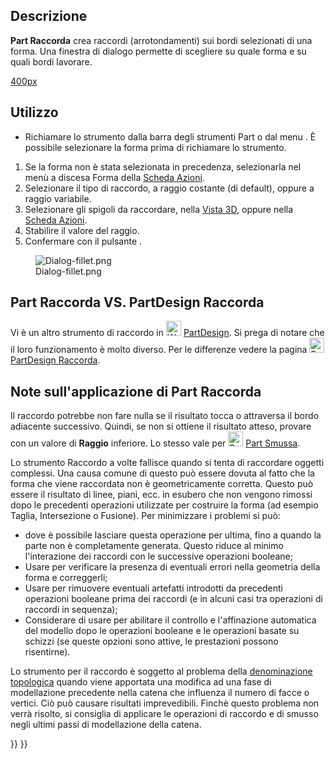 <languages/>

{{Docnav/it
|[[Part_Scale/it|Scala]]
|[[Part_Chamfer/it|Smussa]]
|[[Part_Workbench/it|Part]]
|IconL=Part_Scale.svg
|IconR=Part_Chamfer.svg
|IconC=Workbench_Part.svg
}}

{{GuiCommand/it
|Name=Part_Fillet
|Name/it=Part Raccorda
|MenuLocation=Parte → Raccorda...
|Workbenches=[[Part_Workbench/it|Part]]
|SeeAlso=[[Part Chamfer/it|Part Smussa]]
}}

<span id="Description"></span>
== Descrizione ==

'''Part Raccorda''' crea raccordi (arrotondamenti) sui bordi selezionati di una forma. Una finestra di dialogo permette di scegliere su quale forma e su quali bordi lavorare.

[[image:Part_fillet_plate.PNG|400px]]
<div lang="en" dir="ltr" class="mw-content-ltr">
{{Caption|Plate with filleted corners}}
</div>

<span id="Usage"></span>
==Utilizzo==

<div class="mw-translate-fuzzy">
* Richiamare lo strumento dalla barra degli strumenti Part o dal menu {{MenuCommand|Parte → Raccorda...}}. È possibile selezionare la forma prima di richiamare lo strumento.
# Se la forma non è stata selezionata in precedenza, selezionarla nel menù a discesa Forma della [[Task_panel/it|Scheda Azioni]].
# Selezionare il tipo di raccordo, a raggio costante (di default), oppure a raggio variabile.
# Selezionare gli spigoli da raccordare, nella [[3D_view/it|Vista 3D]], oppure nella [[Task_panel/it|Scheda Azioni]].
# Stabilire il valore del raggio. 
# Confermare con il pulsante {{Button|OK}}.
</div>

[[Image:Dialog-fillet.png]]

<span id="Part_Fillet_VS._PartDesign_Fillet"></span>
== Part Raccorda VS. PartDesign Raccorda ==

Vi è un altro strumento di raccordo in [[Image:Workbench_PartDesign.svg|24px|link=PartDesign_Workbench]] [[PartDesign_Workbench/it|PartDesign]]. Si prega di notare che il loro funzionamento è molto diverso. Per le differenze vedere la pagina [[Image:PartDesign_Fillet.svg|24px|link=PartDesign_Fillet]] [[PartDesign_Fillet/it|PartDesign Raccorda]].

<span id="Notes_on_application_of_Part_Fillet"></span>
== Note sull'applicazione di Part Raccorda ==

Il raccordo potrebbe non fare nulla se il risultato tocca o attraversa il bordo adiacente successivo. Quindi, se non si ottiene il risultato atteso, provare con un valore di '''Raggio''' inferiore. Lo stesso vale per [[Image:Part_Chamfer.svg|24px]] [[Part_Chamfer/it|Part Smussa]].

Lo strumento Raccordo a volte fallisce quando si tenta di raccordare oggetti complessi. Una causa comune di questo può essere dovuta al fatto che la forma che viene raccordata non è geometricamente corretta. Questo può essere il risultato di linee, piani, ecc. in esubero che non vengono rimossi dopo le precedenti operazioni utilizzate per costruire la forma (ad esempio Taglia, Intersezione o Fusione). Per minimizzare i problemi si può:
* dove è possibile lasciare questa operazione per ultima, fino a quando la parte non è completamente generata. Questo riduce al minimo l'interazione dei raccordi con le successive operazioni booleane;
* Usare {{MenuCommand|Parte → Controlla la geometria}} per verificare la presenza di eventuali errori nella geometria della forma e correggerli;
* Usare {{MenuCommand|Parte → Crea una copia →  Affina forma}} per rimuovere eventuali artefatti introdotti da precedenti operazioni booleane prima dei raccordi (e in alcuni casi tra operazioni di raccordi in sequenza);
* Considerare di usare {{MenuCommand|Modifica → Preferenze → PartDesign}} per abilitare il controllo e l'affinazione automatica del modello dopo le operazioni booleane e le operazioni basate su schizzi (se queste opzioni sono attive, le prestazioni possono risentirne). 

Lo strumento per il raccordo è soggetto al problema della [[Topological_naming_problem/it|denominazione topologica]] quando viene apportata una modifica ad una fase di modellazione precedente nella catena che influenza il numero di facce o vertici. Ciò può causare risultati imprevedibili. Finchè questo problema non verrà risolto, si consiglia di applicare le operazioni di raccordo e di smusso negli ultimi passi di modellazione della catena.


{{Docnav/it
|[[Part_Scale/it|Scala]]
|[[Part_Chamfer/it|Smussa]]
|[[Part_Workbench/it|Part]]
|IconL=Part_Scale.svg
|IconR=Part_Chamfer.svg
|IconC=Workbench_Part.svg
}}

{{Part_Tools_navi{{#translation:}}}}
{{Userdocnavi{{#translation:}}}}